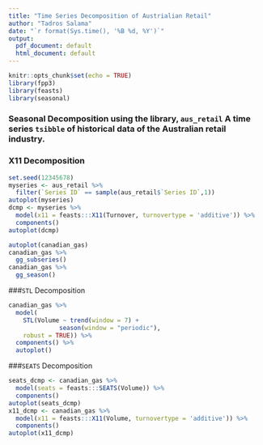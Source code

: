 ```yaml
---
title: "Time Series Decomposition of Austrialian Retail"
author: "Tadros Salama"
date: "`r format(Sys.time(), '%B %d, %Y')`"
output:
  pdf_document: default
  html_document: default
---
```


```r
knitr::opts_chunk$set(echo = TRUE)
library(fpp3)
library(feasts)
library(seasonal)
```
### Seasonal Decomposition using the library, `aus_retail` A time series `tsibble` of historical data of the Australian retail industry.

### X11 Decomposition
```r
set.seed(12345678)
myseries <- aus_retail %>%
  filter(`Series ID` == sample(aus_retail$`Series ID`,1))
autoplot(myseries)
dcmp <- myseries %>%
  model(x11 = feasts:::X11(Turnover, turnovertype = 'additive')) %>%
  components()
autoplot(dcmp)
```

```r
autoplot(canadian_gas)
canadian_gas %>%
  gg_subseries()
canadian_gas %>%
  gg_season()
```

###`STL` Decomposition
```r
canadian_gas %>%
  model(
    STL(Volume ~ trend(window = 7) +
              season(window = "periodic"),
    robust = TRUE)) %>%
  components() %>%
  autoplot()
```


###`SEATS` Decomposition
```r
seats_dcmp <- canadian_gas %>%
  model(seats = feasts:::SEATS(Volume)) %>%
  components()
autoplot(seats_dcmp)
x11_dcmp <- canadian_gas %>%
  model(x11 = feasts:::X11(Volume, turnovertype = 'additive')) %>%
  components()
autoplot(x11_dcmp)
```








